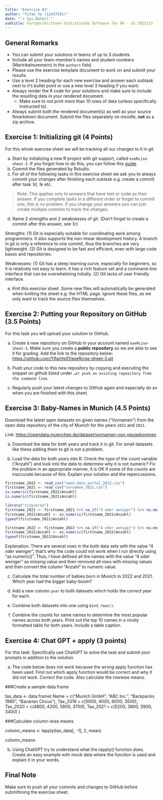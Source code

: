 ```yaml
---
title: 'Exercise #3'
author: "Yifan Ye (12437591)"
date: "`r Sys.Date()`"
subtitle: Fortgeschrittene Statistische Software für NF - SS 2022/23
---
```


## General Remarks

-   You can submit your solutions in teams of up to 3 students.
-   Include all your team-member's names and student numbers
    (Martrikelnummern) in the `authors` field.
-   Please use the exercise template document to work on and submit your
    results.
-   Use a level 2 heading for each new exercise and answer each subtask
    next to it's bullet point or use a new level 3 heading if you want.
-   Always render the R code for your solutions and make sure to include
    the resulting data in your rendered document.
    -   Make sure to not print more than 10 rows of data (unless
        specifically instructed to).
-   Always submit both the rendered document(s) as well as your source
    Rmarkdown document. Submit the files separately on moodle, **not**
    as a zip archive.

## Exercise 1: Initializing git (4 Points)

For this whole exercise sheet we will be tracking all our changes to it
in git.

a)  Start by initializing a new R project with git support, called
    `exeRcise-sheet-3`. If you forgot how to do this, you can follow
    this
    [guide](https://malikaihle.github.io/Introduction-RStudio-Git-GitHub/rstudio_project.html).
b)  Commit the files generated by Rstudio.
c)  For all of the following tasks in this exercise sheet we ask you to
    always commit your changes after finishing each subtask e.g. create
    a commit after task *1d*, *1e* etc.

> Note: This applies only to answers that have text or code as their
> answer. If you complete tasks in a different order or forget to commit
> one, this is no problem. If you change your answers you can just
> create multiple commits to track the changes.

d)  Name 2 strengths and 2 weaknesses of git. (Don't forget to create a
    commit after this answer, see *1c*)
    
Strengths:
(1) Git is especially suitable for coordinating work among programmers. It also supports the non-linear development history. A branch in git is only a reference to one commit, thus the branches are very lightweight.
(2) Git is designed to be fast and efficient, even with large code bases and repositories. 

Weaknesses:
(1) Git has a steep learning curve, especially for beginners, so it is relatively not easy to learn. It has a rich feature set and a command-line interface that can be overwhelming initially. 
(2) Git lacks of user friendly interface.


e)  Knit this exercise sheet. Some new files will automatically be
    generated when knitting the sheet e.g. the HTML page. Ignore these
    files, as we only want to track the source files themselves.

## Exercise 2: Putting your Repository on GitHub (3.5 Points)

For this task you will upload your solution to GitHub.

a)  Create a new repository on GitHub in your account named
    `exeRcise-sheet-3`. Make sure you create a **public repository** so
    we are able to see it for grading. Add the link to the repository
    below: 
    <https://github.com/YifanYe01/exeRcise-sheet-3.git>
   
    
b)  Push your code to this new repository by copying and executing the
    snippet on github listed under
    `…or push an existing repository from the command line`.
    
c)  Regularly push your latest changes to GitHub again and especially do
    so when you are finished with this sheet.

## Exercise 3: Baby-Names in Munich (4.5 Points)

Download the latest open datasets on given names ("Vornamen") from the
open data repository of the city of Munich for the years `2022` and
`2021`.

Link: <https://opendata.muenchen.de/dataset/vornamen-von-neugeborenen>

a)  Download the data for both years and track it in git. For small
    datasets like these adding them to git is not a problem.

b)  Load the data for both years into R. Check the type of the count
    variable ("Anzahl") and look into the data to determine why it is
    not numeric? Fix the problem in an appropriate manner, it is OK if
    some of the counts are inaccurate because of this. Explain your
    solution and the repercussions.
    
```r
firstname_2022 <- read_csv("open_data_portal_2022.csv")
firstname_2021 <- read_csv("vornamen_2021.csv")
is.numeric(firstname_2022$Anzahl)
is.numeric(firstname_2021$Anzahl)
```
```r
library("tidyverse")
firstname_2021 <- firstname_2021 %>% na_if("4 oder weniger") %>% na.omit(firstname_2021)
firstname_2021$Anzahl <- as.numeric(firstname_2021$Anzahl)
typeof(firstname_2021$Anzahl)

firstname_2022 <- firstname_2022 %>% na_if("4 oder weniger") %>% na.omit(firstname_2022)
firstname_2022$Anzahl <- as.numeric(firstname_2022$Anzahl)
typeof(firstname_2022$Anzahl)
```

Explanation: There are several rows in the both data sets with the value "4 oder weniger", that's why the code could not work when I run directly using "as.numeric()". Thus, I have defined all the names with the value "4 oder weniger" as missing value and then removed all rows with missing values and then convert the column "Anzahl" to numeric value.

c)  Calculate the total number of babies born in Munich in 2022
    and 2021. Which year had the bigger baby-boom?
    

d)  Add a new column `year` to both datasets which holds the correct
    year for each.

e)  Combine both datasets into one using `bind_rows()`.

f)  Combine the counts for same names to determine the most popular
    names across both years. Print out the top 10 names in a nicely
    formatted table for both years. Include a table caption.

## Exercise 4: Chat GPT + apply (3 points)

For this task: Specifically use ChatGPT to solve the task and submit
your prompts in addition to the solution

a)  The code below does not work because the wrong apply function has
    been used. Find out which apply function would be correct and why it
    did not work. Correct the code. Also calculate the rowwise means.

###Create a sample data frame

tax_data \<- data.frame( Name = c("Munich GmbH", "ABC Inc.", "Backpacks
1980", "Bavarian Circus"), Tax_2019 = c(5000, 4000, 6000, 3500),
Tax_2020 = c(4800, 4200, 5800, 3700), Tax_2021 = c(5200, 3800, 5900,
3400) )

###Calculate column-wise means

column_means \<- lapply(tax_data\[, -1\], 2, mean)

column_means

b)  Using ChatGPT try to understand what the rapply() function does.
    Create an easy example with mock data where the function is used and
    explain it in your words.

## Final Note

Make sure to push all your commits and changes to GitHub before
submittining the exercise sheet.
